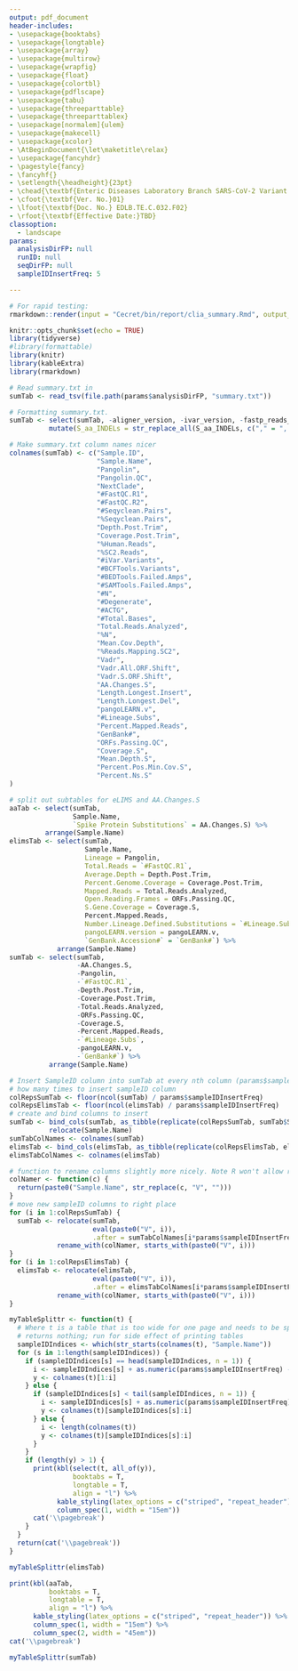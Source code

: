 ```yaml
---
output: pdf_document
header-includes:
- \usepackage{booktabs}
- \usepackage{longtable}
- \usepackage{array}
- \usepackage{multirow}
- \usepackage{wrapfig}
- \usepackage{float}
- \usepackage{colortbl}
- \usepackage{pdflscape}
- \usepackage{tabu}
- \usepackage{threeparttable}
- \usepackage{threeparttablex}
- \usepackage[normalem]{ulem}
- \usepackage{makecell}
- \usepackage{xcolor}
- \AtBeginDocument{\let\maketitle\relax}
- \usepackage{fancyhdr}
- \pagestyle{fancy}
- \fancyhf{}
- \setlength{\headheight}{23pt}
- \chead{\textbf{Enteric Diseases Laboratory Branch SARS-CoV-2 Variant Whole Genome Sequencing Run Summary}}
- \cfoot{\textbf{Ver. No.}01}
- \lfoot{\textbf{Doc. No.} EDLB.TE.C.032.F02}
- \rfoot{\textbf{Effective Date:}TBD}
classoption:
  - landscape
params:
  analysisDirFP: null
  runID: null
  seqDirFP: null
  sampleIDInsertFreq: 5

---
```


```r
# For rapid testing:
rmarkdown::render(input = "Cecret/bin/report/clia_summary.Rmd", output_file = "clia_summary.pdf", output_format = "pdf_document", params = list(analysisDirFP = "../../../../testing", runID = "M3235-21-015", seqDirFP = "../../../../testing"))
```

```r
knitr::opts_chunk$set(echo = TRUE)
library(tidyverse)
#library(formattable)
library(knitr)
library(kableExtra)
library(rmarkdown)
```

```r
# Read summary.txt in
sumTab <- read_tsv(file.path(params$analysisDirFP, "summary.txt"))
```

```r
# Formatting summary.txt.
sumTab <- select(sumTab, -aligner_version, -ivar_version, -fastp_reads_passed) %>%
          mutate(S_aa_INDELs = str_replace_all(S_aa_INDELs, c("," = ", ")))

# Make summary.txt column names nicer
colnames(sumTab) <- c("Sample.ID", 
                      "Sample.Name", 
                      "Pangolin", 
                      "Pangolin.QC", 
                      "NextClade", 
                      "#FastQC.R1", 
                      "#FastQC.R2", 
                      "#Seqyclean.Pairs", 
                      "%Seqyclean.Pairs", 
                      "Depth.Post.Trim", 
                      "Coverage.Post.Trim", 
                      "%Human.Reads", 
                      "%SC2.Reads", 
                      "#iVar.Variants", 
                      "#BCFTools.Variants", 
                      "#BEDTools.Failed.Amps", 
                      "#SAMTools.Failed.Amps", 
                      "#N", 
                      "#Degenerate", 
                      "#ACTG", 
                      "#Total.Bases", 
                      "Total.Reads.Analyzed", 
                      "%N", 
                      "Mean.Cov.Depth", 
                      "%Reads.Mapping.SC2", 
                      "Vadr", 
                      "Vadr.All.ORF.Shift",
                      "Vadr.S.ORF.Shift", 
                      "AA.Changes.S",
                      "Length.Longest.Insert", 
                      "Length.Longest.Del",
                      "pangoLEARN.v",
                      "#Lineage.Subs",
                      "Percent.Mapped.Reads",
                      "GenBank#",
                      "ORFs.Passing.QC",
                      "Coverage.S",
                      "Mean.Depth.S",
                      "Percent.Pos.Min.Cov.S",
                      "Percent.Ns.S"
)

# split out subtables for eLIMS and AA.Changes.S 
aaTab <- select(sumTab, 
                Sample.Name, 
                `Spike Protein Substitutions` = AA.Changes.S) %>%
         arrange(Sample.Name)
elimsTab <- select(sumTab,
                   Sample.Name,
                   Lineage = Pangolin,
                   Total.Reads = `#FastQC.R1`,
                   Average.Depth = Depth.Post.Trim,
                   Percent.Genome.Coverage = Coverage.Post.Trim,
                   Mapped.Reads = Total.Reads.Analyzed,
                   Open.Reading.Frames = ORFs.Passing.QC,
                   S.Gene.Coverage = Coverage.S,
                   Percent.Mapped.Reads,
                   Number.Lineage.Defined.Substitutions = `#Lineage.Subs`,
                   pangoLEARN.version = pangoLEARN.v,
                   `GenBank.Accession#` = `GenBank#`) %>%
            arrange(Sample.Name)
sumTab <- select(sumTab,
                 -AA.Changes.S,
                 -Pangolin,
                 -`#FastQC.R1`,
                 -Depth.Post.Trim,
                 -Coverage.Post.Trim,
                 -Total.Reads.Analyzed,
                 -ORFs.Passing.QC,
                 -Coverage.S,
                 -Percent.Mapped.Reads,
                 -`#Lineage.Subs`,
                 -pangoLEARN.v,
                 -`GenBank#`) %>%
          arrange(Sample.Name)

# Insert SampleID column into sumTab at every nth column (params$sampleIDInsertFreq) position
# how many times to insert sampleID column
colRepsSumTab <- floor(ncol(sumTab) / params$sampleIDInsertFreq) 
colRepsElimsTab <- floor(ncol(elimsTab) / params$sampleIDInsertFreq) 
# create and bind columns to insert
sumTab <- bind_cols(sumTab, as_tibble(replicate(colRepsSumTab, sumTab$Sample.Name))) %>%
          relocate(Sample.Name)
sumTabColNames <- colnames(sumTab)
elimsTab <- bind_cols(elimsTab, as_tibble(replicate(colRepsElimsTab, elimsTab$Sample.Name))) 
elimsTabColNames <- colnames(elimsTab)

# function to rename columns slightly more nicely. Note R won't allow redundant column names.
colNamer <- function(c) {
  return(paste0("Sample.Name", str_replace(c, "V", "")))
}
# move new sampleID columns to right place
for (i in 1:colRepsSumTab) {
  sumTab <- relocate(sumTab, 
                     eval(paste0("V", i)), 
                     .after = sumTabColNames[i*params$sampleIDInsertFreq]) %>%
            rename_with(colNamer, starts_with(paste0("V", i)))
}
for (i in 1:colRepsElimsTab) {
  elimsTab <- relocate(elimsTab, 
                     eval(paste0("V", i)), 
                     .after = elimsTabColNames[i*params$sampleIDInsertFreq]) %>%
            rename_with(colNamer, starts_with(paste0("V", i)))
}

```

\begin{center}
\textbf{\huge{eLIMS Fields}}
\end{center}

```r

myTableSplittr <- function(t) {
  # Where t is a table that is too wide for one page and needs to be split up
  # returns nothing; run for side effect of printing tables
  sampleIDIndices <- which(str_starts(colnames(t), "Sample.Name"))
  for (s in 1:length(sampleIDIndices)) {
    if (sampleIDIndices[s] == head(sampleIDIndices, n = 1)) {
      i <- sampleIDIndices[s] + as.numeric(params$sampleIDInsertFreq) - 1
      y <- colnames(t)[1:i]
    } else {
      if (sampleIDIndices[s] < tail(sampleIDIndices, n = 1)) {
        i <- sampleIDIndices[s] + as.numeric(params$sampleIDInsertFreq)
        y <- colnames(t)[sampleIDIndices[s]:i]
      } else {
        i <- length(colnames(t))
        y <- colnames(t)[sampleIDIndices[s]:i]
      }
    }
    if (length(y) > 1) {
      print(kbl(select(t, all_of(y)),
                booktabs = T,
                longtable = T,
                align = "l") %>%
            kable_styling(latex_options = c("striped", "repeat_header")) %>%
            column_spec(1, width = "15em"))
      cat('\\pagebreak')
    }
  }
  return(cat('\\pagebreak'))
}

myTableSplittr(elimsTab)

print(kbl(aaTab,
          booktabs = T,
          longtable = T,
          align = "l") %>%
      kable_styling(latex_options = c("striped", "repeat_header")) %>%
      column_spec(1, width = "15em") %>%
      column_spec(2, width = "45em"))
cat('\\pagebreak')
```

\begin{center}
\textbf{\huge{Other Dry Lab Fields}}
\end{center}

```r
myTableSplittr(sumTab)
```
